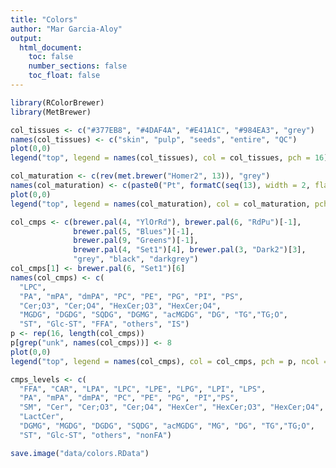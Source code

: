 ```yaml
---
title: "Colors"
author: "Mar Garcia-Aloy"
output: 
  html_document:
    toc: false
    number_sections: false
    toc_float: false
---
```



```r
library(RColorBrewer)
library(MetBrewer)

col_tissues <- c("#377EB8", "#4DAF4A", "#E41A1C", "#984EA3", "grey")
names(col_tissues) <- c("skin", "pulp", "seeds", "entire", "QC")
plot(0,0)
legend("top", legend = names(col_tissues), col = col_tissues, pch = 16)

col_maturation <- c(rev(met.brewer("Homer2", 13)), "grey")
names(col_maturation) <- c(paste0("Pt", formatC(seq(13), width = 2, flag = "0")), "QC")
plot(0,0)
legend("top", legend = names(col_maturation), col = col_maturation, pch = 16)

col_cmps <- c(brewer.pal(4, "YlOrRd"), brewer.pal(6, "RdPu")[-1],
              brewer.pal(5, "Blues")[-1], 
              brewer.pal(9, "Greens")[-1], 
              brewer.pal(4, "Set1")[4], brewer.pal(3, "Dark2")[3], 
              "grey", "black", "darkgrey")
col_cmps[1] <- brewer.pal(6, "Set1")[6]
names(col_cmps) <- c(
  "LPC", 
  "PA", "mPA", "dmPA", "PC", "PE", "PG", "PI", "PS", 
  "Cer;O3", "Cer;O4", "HexCer;O3", "HexCer;O4", 
  "MGDG", "DGDG", "SQDG", "DGMG", "acMGDG", "DG", "TG","TG;O",
  "ST", "Glc-ST", "FFA", "others", "IS")
p <- rep(16, length(col_cmps))
p[grep("unk", names(col_cmps))] <- 8
plot(0,0)
legend("top", legend = names(col_cmps), col = col_cmps, pch = p, ncol = 3)

cmps_levels <- c(
  "FFA", "CAR", "LPA", "LPC", "LPE", "LPG", "LPI", "LPS", 
  "PA", "mPA", "dmPA", "PC", "PE", "PG", "PI","PS",
  "SM", "Cer", "Cer;O3", "Cer;O4", "HexCer", "HexCer;O3", "HexCer;O4", 
  "LactCer", 
  "DGMG", "MGDG", "DGDG", "SQDG", "acMGDG", "MG", "DG", "TG","TG;O", 
  "ST", "Glc-ST", "others", "nonFA")

save.image("data/colors.RData")
```

